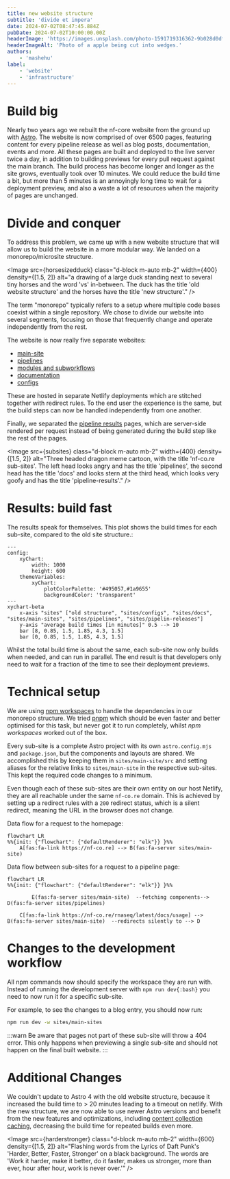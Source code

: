 ```yaml
---
title: new website structure
subtitle: 'divide et impera'
date: 2024-07-02T08:47:45.884Z
pubDate: 2024-07-02T10:00:00.00Z
headerImage: 'https://images.unsplash.com/photo-1591719316362-9b028d0df864'
headerImageAlt: 'Photo of a apple being cut into wedges.'
authors:
    - 'mashehu'
label:
    - 'website'
    - 'infrastructure'
---
```



# Build big

Nearly two years ago we rebuilt the nf-core website from the ground up with [Astro](https://astro.build/). The website is now comprised of over 6500 pages, featuring content for every pipeline release as well as blog posts, documentation, events and more. All these pages are built and deployed to the live server twice a day, in addition to building previews for every pull request against the main branch. The build process has become longer and longer as the site grows, eventually took over 10 minutes. We could reduce the build time a bit, but more than 5 minutes is an annoyingly long time to wait for a deployment preview, and also a waste a lot of resources when the majority of pages are unchanged.

# Divide and conquer

To address this problem, we came up with a new website structure that will allow us to build the website in a more
modular way. We landed on a monorepo/microsite structure.

<Image
    src={horsesizedduck}
    class="d-block m-auto mb-2"
    width={400}
    density={[1.5, 2]}
    alt="a drawing of a large duck standing next to several tiny horses and the word 'vs' in-between. 
    The duck has the title 'old website structure' and the horses have the title 'new structure'."
/>

The term "monorepo" typically refers to a setup where multiple code bases coexist within a single repository. We chose to divide our website into several segments, focusing on those that frequently change and operate independently from the rest.

The website is now really five separate websites:

-   [main-site](https://github.com/nf-core/website/tree/main/sites/main-site)
-   [pipelines](https://github.com/nf-core/website/tree/main/sites/pipelines)
-   [modules and subworkflows](https://github.com/nf-core/website/tree/main/sites/modules-subworkflows)
-   [documentation](https://github.com/nf-core/website/tree/main/sites/docs)
-   [configs](https://github.com/nf-core/website/tree/main/sites/configs)

These are hosted in separate Netlify deployments which are stitched together with redirect rules. To the end user the experience is the same, but the build steps can now be handled independently from one another.

Finally, we separated the [pipeline results](https://github.com/nf-core/website/tree/main/sites/pipeline-results) pages, which are server-side rendered per request instead of being generated during the build step like the rest of the pages.

<Image
    src={subsites}
    class="d-block m-auto mb-2"
    width={400}
    density={[1.5, 2]}
    alt="Three headed dragon meme cartoon, with the title 'nf-co.re sub-sites'. The left head looks angry and has the title 'pipelines', the second head has the title 'docs' and looks stern at the third head, which looks very goofy and has the title 'pipeline-results'."
/>

# Results: build fast

The results speak for themselves. This plot shows the build times for each sub-site, compared to the old site structure.:

```mermaid
---
config:
    xyChart:
        width: 1000
        height: 600
    themeVariables:
        xyChart:
            plotColorPalette: '#495057,#1a9655'
            backgroundColor: 'transparent'
---
xychart-beta
    x-axis "sites" ["old structure", "sites/configs", "sites/docs", "sites/main-sites", "sites/pipelines", "sites/pipelin-releases"]
    y-axis "average build times [in minutes]" 0.5 --> 10
    bar [8, 0.85, 1.5, 1.85, 4.3, 1.5]
    bar [0, 0.85, 1.5, 1.85, 4.3, 1.5]
```

Whilst the total build time is about the same, each sub-site now only builds when needed, and can run in parallel. The end result is that developers only need to wait for a fraction of the time to see their deployment previews.

# Technical setup

We are using [npm workspaces](https://docs.npmjs.com/cli/v7/using-npm/workspaces) to handle the dependencies in our monorepo structure.
We tried [pnpm](https://pnpm.io/) which should be even faster and better optimised for this task, but never got it to run
completely, whilst _npm workspaces_ worked out of the box.

Every sub-site is a complete Astro project with its own `astro.config.mjs` and `package.json`,
but the components and layouts are shared.
We accomplished this by keeping them in `sites/main-site/src` and setting aliases for the relative links
to `sites/main-site` in the respective sub-sites. This kept the required code changes to a minimum.

Even though each of these sub-sites are their own entity on our host Netlify, they are all reachable under
the same `nf-co.re` domain. This is achieved by setting up a redirect rules with a `200` redirect status,
which is a silent redirect, meaning the URL in the browser does not change.

Data flow for a request to the homepage:

```mermaid
flowchart LR
%%{init: {"flowchart": {"defaultRenderer": "elk"}} }%%
    A[fas:fa-link https://nf-co.re] --> B(fas:fa-server sites/main-site)
```

Data flow between sub-sites for a request to a pipeline page:

```mermaid
flowchart LR
%%{init: {"flowchart": {"defaultRenderer": "elk"}} }%%

        E(fas:fa-server sites/main-site)  --fetching components--> D(fas:fa-server sites/pipelines)

    C[fas:fa-link https://nf-co.re/rnaseq/latest/docs/usage] --> B(fas:fa-server sites/main-site)  --redirects silently to --> D
```

# Changes to the development workflow

All npm commands now should specify the workspace they are run with.
Instead of running the development server with `npm run dev{:bash}` you need to now run it for a specific sub-site.

For example, to see the changes to a blog entry, you should now run:

```bash
npm run dev -w sites/main-sites
```

:::warn
Be aware that pages not part of these sub-site will throw a 404 error.
This only happens when previewing a single sub-site and should not happen on the final built website.
:::

# Additional Changes

We couldn't update to Astro 4 with the old website structure, because it increased the build time to > 20 minutes leading to a timeout on netlify. With the new structure, we are now able to use newer Astro versions and benefit from the new features and optimizations, including [content collection caching](https://astro.build/blog/astro-350/#content-collections-build-cache-experimental), decreasing the build time for repeated builds even more.

<Image
    src={harderstronger}
    class="d-block m-auto mb-2"
    width={600}
    density={[1.5, 2]}
    alt="Flashing words from the Lyrics of Daft Punk's 'Harder, Better, Faster, Stronger' on a black background. The words are 'Work it harder, make it better, do it faster, makes us stronger, more than ever, hour after hour, work is never over.'"
/>
